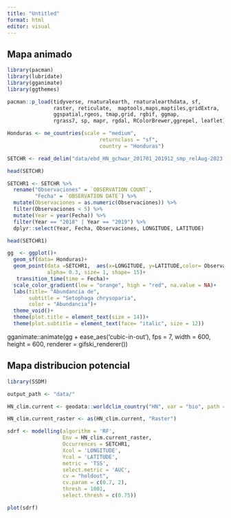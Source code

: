 ---
title: "Untitled"
format: html
editor: visual
---

::: panel-tabset

## Mapa animado

```{r, warning=FALSE, message=FALSE}

library(pacman)
library(lubridate)
library(gganimate)
library(ggthemes)

pacman::p_load(tidyverse, rnaturalearth, rnaturalearthdata, sf, 
               raster, reticulate,  maptools,maps,maptiles,gridExtra,
               ggspatial,rgeos, tmap,grid, rgbif, ggmap,
               rgrass7, sp, mapr, rgdal, RColorBrewer,ggrepel, leaflet)
```

```{r}
Honduras <- ne_countries(scale = "medium", 
                              returnclass = "sf", 
                              country = "Honduras")
```


```{r}
SETCHR <- read_delim("data/ebd_HN_gchwar_201701_201912_smp_relAug-2023.txt")
```
```{r}
head(SETCHR)
```


```{r}
SETCHR1 <- SETCHR %>%
  rename("Observaciones" = `OBSERVATION COUNT`,
         "Fecha" = `OBSERVATION DATE`) %>% 
  mutate(Observaciones = as.numeric(Observaciones)) %>% 
  filter(Observaciones < 5) %>%
  mutate(Year = year(Fecha)) %>% 
  filter(Year == "2018" | Year == "2019") %>% 
  dplyr::select(Year, Fecha, Observaciones, LONGITUDE, LATITUDE)
```

```{r}
head(SETCHR1)
```

```{r}
gg  <- ggplot()+
  geom_sf(data= Honduras)+
  geom_point(data =SETCHR1,  aes(x=LONGITUDE, y=LATITUDE,color= Observaciones),
             alpha= 0.3, size= 1, shape= 15)+
   transition_time(time = Fecha)+
  scale_color_gradient(low = "orange", high = "red", na.value = NA)+
  labs(title= "Abundancia de",
       subtitle = "Setophaga chrysoparia",
       color = "Abundancia")+
  theme_void()+
  theme(plot.title = element_text(size = 14))+
  theme(plot.subtitle = element_text(face= "italic", size = 12))
```


gganimate::animate(gg + ease_aes('cubic-in-out'), 
                   fps = 7, width = 600, height = 600, 
                   renderer = gifski_renderer())

## Mapa distribucion potencial

```{r}
library(SSDM)
```

```{r}
output_path <- "data/"

HN_clim.current <- geodata::worldclim_country("HN", var = "bio", path = output_path)

HN_clim.current_raster <- as(HN_clim.current, "Raster")
```

```{r}
sdrf <- modelling(algorithm = 'RF', 
                  Env = HN_clim.current_raster, 
                  Occurrences = SETCHR1,
                  Xcol = 'LONGITUDE', 
                  Ycol = 'LATITUDE', 
                  metric = 'TSS', 
                  select.metric = 'AUC',
                  cv = "holdout",
                  cv.param = c(0.7, 2),
                  thresh = 1001,
                  select.thresh = c(0.75))
```

```{r}
plot(sdrf)
```


:::

